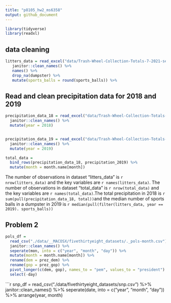 ```yaml
---
title: "p8105_hw2_ms6358"
output: github_document
---
```


```r
library(tidyverse)
library(readxl)
```


## data cleaning

```r
litters_data = read_excel("data/Trash-Wheel-Collection-Totals-7-2021-sept.xlsx", sheet = "Mr. Trash Wheel", range = "A2:N535") %>%
   janitor::clean_names() %>%
   names() %>%
   drop_na(dumpster) %>%
   mutate(sports_balls = round(sports_balls)) %>%
```

## Read and clean precipitation data for 2018 and 2019

```r
precipitation_data_18 = read_excel("data/Trash-Wheel-Collection-Totals-7-2021-sept.xlsx","2018 Precipitation", range = "A2:B14")%>%
  janitor::clean_names() %>%
  mutate(year = 2018)


precipitation_data_19 = read_excel("data/Trash-Wheel-Collection-Totals-7-2021-sept.xlsx","2019 Precipitation", range = "A2:B14")%>%
  janitor::clean_names() %>%
  mutate(year = 2019)

total_data = 
  bind_rows(precipitation_data_18, precipitation_2019) %>%
  mutate(month = month.name[month])
```

The number of observations in dataset "litters_data" is `r nrow(litters_data)` and the key variables are `r names(litters_data)`. The number of observations in dataset "total_data" is `r nrow(total_data)` and the key variables are `r names(total_data)`.The total precipitation in 2018 is `r sum(pull(precipitation_data_18, total))`and the median number of sports balls in a dumpster in 2019 is `r median(pull(filter(litters_data, year == 2019). sports_balls))`

## Problem 2

```r
pols_df =
  read_csv("./data/__MACOSX/fivethirtyeight_datasets/._pols-month.csv") %>%
  janitor::clean_names() %>%
  seperate(mon, into = c("year", "month", "day")) %>%
  mutate(month = month.name[month]) %>%
  rename(dem = prez_dem) %>%
  rename(gop = prez_gop) %>%
  pivot_longer(c(dem, gop), names_to = "pem", values_to = "president") %>%
  select(-day)
```

```r
snp_df = 
  read_csv("./data/fivethirtyeight_datasets/snp.csv") %>%
  janitor::clean_names() %>%
  seperate(date, into = c("year", "month", "day")) %>%
  arrange(year, month)
  
  
  
